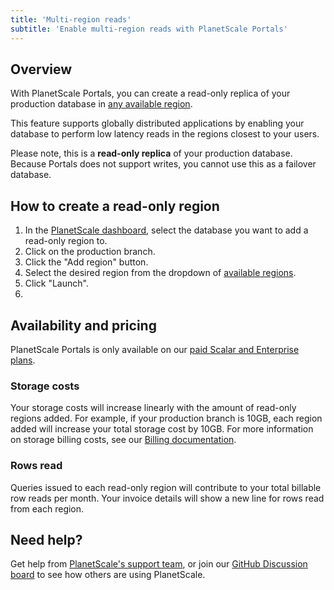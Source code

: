 ```yaml
---
title: 'Multi-region reads'
subtitle: 'Enable multi-region reads with PlanetScale Portals'
---
```


## Overview

With PlanetScale Portals, you can create a read-only replica of your production database in [any available region](/concepts/regions).

This feature supports globally distributed applications by enabling your database to perform low latency reads in the regions closest to your users.  

<InfoBlock type='note'>
  Please note, this is a <strong>read-only replica</strong> of your production database. Because Portals does not support writes, you cannot use this as a failover database.
</InfoBlock>

## How to create a read-only region

1. In the [PlanetScale dashboard](https://app.planetscale.com), select the database you want to add a read-only region to.
2. Click on the production branch.
3. Click the "Add region" button.
4. Select the desired region from the dropdown of [available regions](/concepts/regions).
5. Click "Launch".
6. 

## Availability and pricing

PlanetScale Portals is only available on our [paid Scalar and Enterprise plans](https://planetscale.com/pricing). 

### Storage costs

Your storage costs will increase linearly with the amount of read-only regions added. For example, if your production branch is 10GB, each region added will increase your total storage cost by 10GB. For more information on storage billing costs, see our [Billing documentation](/concepts/billing).

### Rows read

Queries issued to each read-only region will contribute to your total billable row reads per month. Your invoice details will show a new line for rows read from each region.

## Need help?

Get help from [PlanetScale's support team](https://www.planetscale.com/support), or join our [GitHub Discussion board](https://github.com/planetscale/discussion/discussions) to see how others are using PlanetScale.